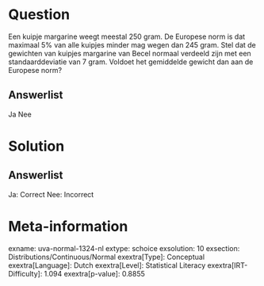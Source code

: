 Question
========

Een kuipje margarine weegt meestal 250 gram. De Europese norm is dat
maximaal 5% van alle kuipjes minder mag wegen dan 245 gram. Stel dat de
gewichten van kuipjes margarine van Becel normaal verdeeld zijn met een
standaarddeviatie van 7 gram. Voldoet het gemiddelde gewicht dan aan de
Europese norm?

Answerlist
----------

Ja
Nee

Solution
========

Answerlist
----------

Ja: Correct
Nee: Incorrect

Meta-information
================
exname: uva-normal-1324-nl
extype: schoice
exsolution: 10
exsection: Distributions/Continuous/Normal
exextra[Type]: Conceptual
exextra[Language]: Dutch
exextra[Level]: Statistical Literacy
exextra[IRT-Difficulty]: 1.094
exextra[p-value]: 0.8855
